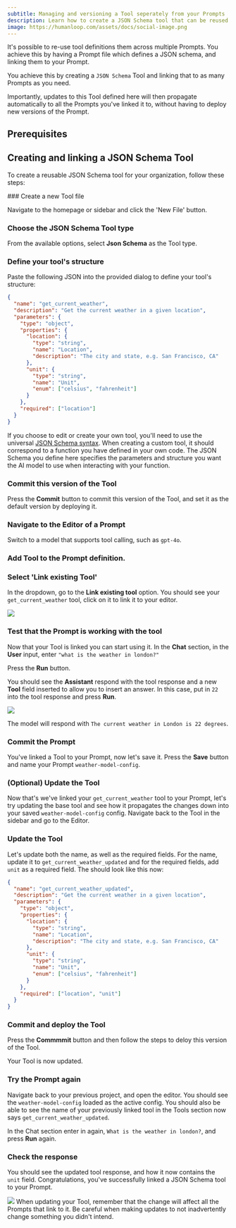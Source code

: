 ```yaml
---
subtitle: Managing and versioning a Tool seperately from your Prompts
description: Learn how to create a JSON Schema tool that can be reused across multiple Prompts.
image: https://humanloop.com/assets/docs/social-image.png
---
```


It's possible to re-use tool definitions them across multiple Prompts. You achieve this by having a Prompt file which defines a JSON schema, and linking them to your Prompt.

You achieve this by creating a `JSON Schema` Tool and linking that to as many Prompts as you need.

Importantly, updates to this Tool defined here will then propagate automatically to all the Prompts you've linked it to, without having to deploy new versions of the Prompt.

## Prerequisites

<Markdown src="../../../snippets/prereq-point-prompt.mdx" />

## Creating and linking a JSON Schema Tool

To create a reusable JSON Schema tool for your organization, follow these steps:

<Steps>
### Create a new Tool file

Navigate to the homepage or sidebar and click the 'New File' button.

### Choose the JSON Schema Tool type

From the available options, select **Json Schema** as the Tool type.

### Define your tool's structure

Paste the following JSON into the provided dialog to define your tool's structure:

```json
{
  "name": "get_current_weather",
  "description": "Get the current weather in a given location",
  "parameters": {
    "type": "object",
    "properties": {
      "location": {
        "type": "string",
        "name": "Location",
        "description": "The city and state, e.g. San Francisco, CA"
      },
      "unit": {
        "type": "string",
        "name": "Unit",
        "enum": ["celsius", "fahrenheit"]
      }
    },
    "required": ["location"]
  }
}
```

If you choose to edit or create your own tool, you'll need to use the universal [JSON Schema syntax](https://json-schema.org/). When creating a custom tool, it should correspond to a function you have defined in your own code. The JSON Schema you define here specifies the parameters and structure you want the AI model to use when interacting with your function.

### Commit this version of the Tool

Press the **Commit** button to commit this version of the Tool, and set it as the default version by deploying it.

### Navigate to the **Editor** of a Prompt

Switch to a model that supports tool calling, such as `gpt-4o`.

<Markdown src="../../../snippets/tool-calling-models.mdx" />

### **Add Tool** to the Prompt definition.

### Select 'Link existing Tool'

In the dropdown, go to the **Link existing tool** option. You should see your `get_current_weather` tool, click on it to link it to your editor.

<img src="../../../assets/images/b70a144-image.png" />

### Test that the Prompt is working with the tool

Now that your Tool is linked you can start using it. In the **Chat** section, in the **User** input, enter `"what is the weather in london?"`

Press the **Run** button.

You should see the **Assistant** respond with the tool response and a new **Tool** field inserted to allow you to insert an answer. In this case, put in `22` into the tool response and press **Run**.

<img src="../../../assets/images/ebc5f1e-image.png" />

The model will respond with `The current weather in London is 22 degrees`.

### Commit the Prompt

You've linked a Tool to your Prompt, now let's save it. Press the **Save** button and name your Prompt `weather-model-config`.

### (Optional) Update the Tool

Now that's we've linked your `get_current_weather` tool to your Prompt, let's try updating the base tool and see how it propagates the changes down into your saved `weather-model-config` config. Navigate back to the Tool in the sidebar and go to the Editor.

### Update the Tool

Let's update both the name, as well as the required fields. For the name, update it to `get_current_weather_updated` and for the required fields, add `unit` as a required field. The should look like this now:

```json
{
  "name": "get_current_weather_updated",
  "description": "Get the current weather in a given location",
  "parameters": {
    "type": "object",
    "properties": {
      "location": {
        "type": "string",
        "name": "Location",
        "description": "The city and state, e.g. San Francisco, CA"
      },
      "unit": {
        "type": "string",
        "name": "Unit",
        "enum": ["celsius", "fahrenheit"]
      }
    },
    "required": ["location", "unit"]
  }
}
```

### Commit and deploy the Tool

Press the **Commmmit** button and then follow the steps to deloy this version of the Tool.

Your Tool is now updated.

### Try the Prompt again

Navigate back to your previous project, and open the editor. You should see the `weather-model-config` loaded as the active config. You should also be able to see the name of your previously linked tool in the Tools section now says `get_current_weather_updated`.

In the Chat section enter in again, `What is the weather in london?`, and press **Run** again.

### Check the response

You should see the updated tool response, and how it now contains the `unit` field. Congratulations, you've successfully linked a JSON Schema tool to your Prompt.

</Steps>

<img src="../../../assets/images/4c395b6-image.png" />

<Warning title="Linked JSON Schema tool changes propagate to Prompt">
  When updating your Tool, remember that the change will affect all the Prompts
  that link to it. Be careful when making updates to not inadvertently change
  something you didn't intend.
</Warning>
